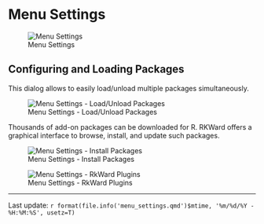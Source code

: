 # Menu Settings

![Menu Settings](images/menu_settings/menu_settings.png)

## Configuring and Loading Packages

This dialog allows to easily load/unload multiple packages simultaneously.

![Menu Settings - Load/Unload Packages](images/menu_settings/menu_settings_load_pkgs.png)

Thousands of add-on packages can be downloaded for R. RKWard offers a graphical interface
to browse, install, and update such packages.

![Menu Settings - Install Packages](images/menu_settings/menu_settings_install_pkgs.png)

![Menu Settings - RkWard Plugins](images/menu_settings/menu_settings_plugins.png)

------------------------------------------------------------------------

Last update: `r format(file.info('menu_settings.qmd')$mtime, '%m/%d/%Y - %H:%M:%S', usetz=T)`
